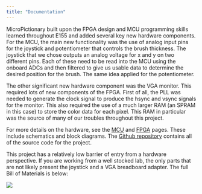 ```yaml
---
title: "Documentation"
---
```


MicroPictionary built upon the FPGA design and MCU programming skills learned throughout E155 and added several key new hardware components. For the MCU, the main new functionality was the use of analog input pins for the joystick and potentiometer that controls the brush thickness. The joystick that we chose outputs an analog voltage for x and y on two different pins. Each of these need to be read into the MCU using the onboard ADCs and then filtered to give us usable data to determine the desired position for the brush. The same idea applied for the potentiometer.

The other significant new hardware component was the VGA monitor. This required lots of new components of the FPGA. First of all, the PLL was needed to generate the clock signal to produce the hsync and vsync signals for the monitor. This also required the use of a much larger RAM (an SPRAM in this case) to store the color data for each pixel. This RAM in particular was the source of many of our troubles throughout this project.

For more details on the hardware, see the [MCU](./mcu) and [FPGA](./fpga) pages. These include schematics and block diagrams. The [Github repository](https://github.com/jordancarlin/e155-project) contains all of the source code for the project.

This project has a relatively low barrier of entry from a hardware perspective. If you are working from a well stocked lab, the only parts that are not likely present the joystick and a VGA breadboard adapter. The full Bill of Materials is below:

![](images/bom.png)
